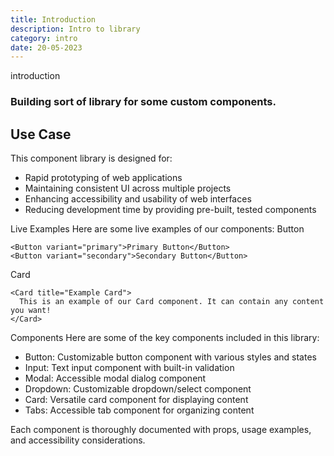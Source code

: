 ```yaml
---
title: Introduction
description: Intro to library
category: intro
date: 20-05-2023
---
```


<H1Reveal>introduction</H1Reveal>

### Building sort of library for some custom components.

## Use Case

This component library is designed for:

- Rapid prototyping of web applications
- Maintaining consistent UI across multiple projects
- Enhancing accessibility and usability of web interfaces
- Reducing development time by providing pre-built, tested components

Live Examples
Here are some live examples of our components:
Button

```tsx
<Button variant="primary">Primary Button</Button>
<Button variant="secondary">Secondary Button</Button>
```

Card

```tsx
<Card title="Example Card">
  This is an example of our Card component. It can contain any content you want!
</Card>
```

Components
Here are some of the key components included in this library:

- Button: Customizable button component with various styles and states
- Input: Text input component with built-in validation
- Modal: Accessible modal dialog component
- Dropdown: Customizable dropdown/select component
- Card: Versatile card component for displaying content
- Tabs: Accessible tab component for organizing content

Each component is thoroughly documented with props, usage examples, and accessibility considerations.
